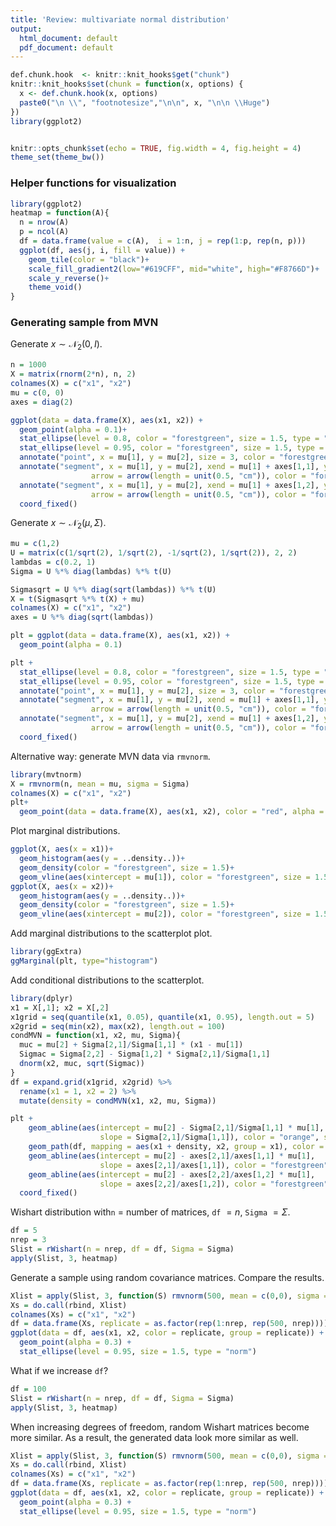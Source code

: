 ```yaml
---
title: 'Review: multivariate normal distribution'
output:
  html_document: default
  pdf_document: default
---
```


```r
def.chunk.hook  <- knitr::knit_hooks$get("chunk")
knitr::knit_hooks$set(chunk = function(x, options) {
  x <- def.chunk.hook(x, options)
  paste0("\n \\", "footnotesize","\n\n", x, "\n\n \\Huge")
})
library(ggplot2)


knitr::opts_chunk$set(echo = TRUE, fig.width = 4, fig.height = 4)
theme_set(theme_bw())
```

### Helper functions for visualization

```r
library(ggplot2)
heatmap = function(A){
  n = nrow(A)
  p = ncol(A)  
  df = data.frame(value = c(A),  i = 1:n, j = rep(1:p, rep(n, p)))
  ggplot(df, aes(j, i, fill = value)) + 
    geom_tile(color = "black")+
    scale_fill_gradient2(low="#619CFF", mid="white", high="#F8766D")+
    scale_y_reverse()+
    theme_void()
}
```


\newpage

### Generating sample from MVN

Generate $x\sim\mathcal{N}_2(0, I)$.
```r
n = 1000
X = matrix(rnorm(2*n), n, 2)
colnames(X) = c("x1", "x2")
mu = c(0, 0)
axes = diag(2)

ggplot(data = data.frame(X), aes(x1, x2)) +
  geom_point(alpha = 0.1)+
  stat_ellipse(level = 0.8, color = "forestgreen", size = 1.5, type = "norm")+
  stat_ellipse(level = 0.95, color = "forestgreen", size = 1.5, type = "norm")+
  annotate("point", x = mu[1], y = mu[2], size = 3, color = "forestgreen")+
  annotate("segment", x = mu[1], y = mu[2], xend = mu[1] + axes[1,1], yend = mu[2] + axes[2,1],
                  arrow = arrow(length = unit(0.5, "cm")), color = "forestgreen", size = 1.5)+
  annotate("segment", x = mu[1], y = mu[2], xend = mu[1] + axes[1,2], yend = mu[2] + axes[2,2],
                  arrow = arrow(length = unit(0.5, "cm")), color = "forestgreen", size = 1.5)+
  coord_fixed()
```


\newpage

Generate $x\sim\mathcal{N}_2(\mu, \Sigma)$.
```r
mu = c(1,2)
U = matrix(c(1/sqrt(2), 1/sqrt(2), -1/sqrt(2), 1/sqrt(2)), 2, 2)
lambdas = c(0.2, 1) 
Sigma = U %*% diag(lambdas) %*% t(U)

Sigmasqrt = U %*% diag(sqrt(lambdas)) %*% t(U)
X = t(Sigmasqrt %*% t(X) + mu)
colnames(X) = c("x1", "x2")
axes = U %*% diag(sqrt(lambdas))

plt = ggplot(data = data.frame(X), aes(x1, x2)) +
  geom_point(alpha = 0.1)

plt +
  stat_ellipse(level = 0.8, color = "forestgreen", size = 1.5, type = "norm")+
  stat_ellipse(level = 0.95, color = "forestgreen", size = 1.5, type = "norm")+
  annotate("point", x = mu[1], y = mu[2], size = 3, color = "forestgreen")+
  annotate("segment", x = mu[1], y = mu[2], xend = mu[1] + axes[1,1], yend = mu[2] + axes[2,1],
                  arrow = arrow(length = unit(0.5, "cm")), color = "forestgreen", size = 1.5)+
  annotate("segment", x = mu[1], y = mu[2], xend = mu[1] + axes[1,2], yend = mu[2] + axes[2,2],
                  arrow = arrow(length = unit(0.5, "cm")), color = "forestgreen", size = 1.5)+
  coord_fixed()
```

\newpage

Alternative way: generate MVN data via `rmvnorm`.
```r
library(mvtnorm)
X = rmvnorm(n, mean = mu, sigma = Sigma)
colnames(X) = c("x1", "x2")
plt+  
  geom_point(data = data.frame(X), aes(x1, x2), color = "red", alpha = 0.5)
```

\newpage

Plot marginal distributions.
```r
ggplot(X, aes(x = x1))+
  geom_histogram(aes(y = ..density..))+
  geom_density(color = "forestgreen", size = 1.5)+
  geom_vline(aes(xintercept = mu[1]), color = "forestgreen", size = 1.5)
ggplot(X, aes(x = x2))+
  geom_histogram(aes(y = ..density..))+
  geom_density(color = "forestgreen", size = 1.5)+
  geom_vline(aes(xintercept = mu[2]), color = "forestgreen", size = 1.5)
```

\newpage

Add marginal distributions to the scatterplot plot.
```r
library(ggExtra)
ggMarginal(plt, type="histogram")
```

\newpage

Add conditional distributions to the scatterplot.
```r
library(dplyr)
x1 = X[,1]; x2 = X[,2]
x1grid = seq(quantile(x1, 0.05), quantile(x1, 0.95), length.out = 5) 
x2grid = seq(min(x2), max(x2), length.out = 100) 
condMVN = function(x1, x2, mu, Sigma){
  muc = mu[2] + Sigma[2,1]/Sigma[1,1] * (x1 - mu[1])
  Sigmac = Sigma[2,2] - Sigma[1,2] * Sigma[2,1]/Sigma[1,1]
  dnorm(x2, muc, sqrt(Sigmac))
}
df = expand.grid(x1grid, x2grid) %>%
  rename(x1 = 1, x2 = 2) %>% 
  mutate(density = condMVN(x1, x2, mu, Sigma))

plt +
    geom_abline(aes(intercept = mu[2] - Sigma[2,1]/Sigma[1,1] * mu[1], 
                    slope = Sigma[2,1]/Sigma[1,1]), color = "orange", size = 1.5) + 
    geom_path(df, mapping = aes(x1 + density, x2, group = x1), color = "purple", size = 1) +
    geom_abline(aes(intercept = mu[2] - axes[2,1]/axes[1,1] * mu[1], 
                    slope = axes[2,1]/axes[1,1]), color = "forestgreen", size = 1, linetype = "dashed") + 
    geom_abline(aes(intercept = mu[2] - axes[2,2]/axes[1,2] * mu[1], 
                    slope = axes[2,2]/axes[1,2]), color = "forestgreen", size = 1, linetype = "dashed") +
  coord_fixed()
```

\newpage

Wishart distribution with`n` = number of matrices, `df` $= n$, `Sigma` $=\Sigma$.
```r
df = 5
nrep = 3
Slist = rWishart(n = nrep, df = df, Sigma = Sigma)
apply(Slist, 3, heatmap)
```

\newpage

Generate a sample using random covariance matrices. Compare the results.
```r
Xlist = apply(Slist, 3, function(S) rmvnorm(500, mean = c(0,0), sigma = S/df), simplify = F)
Xs = do.call(rbind, Xlist)
colnames(Xs) = c("x1", "x2")
df = data.frame(Xs, replicate = as.factor(rep(1:nrep, rep(500, nrep))))
ggplot(data = df, aes(x1, x2, color = replicate, group = replicate)) +
  geom_point(alpha = 0.3) +
  stat_ellipse(level = 0.95, size = 1.5, type = "norm")
```


\newpage
What if we increase `df`?
```r
df = 100
Slist = rWishart(n = nrep, df = df, Sigma = Sigma)
apply(Slist, 3, heatmap)
```

When increasing degrees of freedom, random Wishart matrices become more similar. As a result, the generated data look more similar as well. 
```r
Xlist = apply(Slist, 3, function(S) rmvnorm(500, mean = c(0,0), sigma = S/df), simplify = F)
Xs = do.call(rbind, Xlist)
colnames(Xs) = c("x1", "x2")
df = data.frame(Xs, replicate = as.factor(rep(1:nrep, rep(500, nrep))))
ggplot(data = df, aes(x1, x2, color = replicate, group = replicate)) +
  geom_point(alpha = 0.3) +
  stat_ellipse(level = 0.95, size = 1.5, type = "norm")
```
